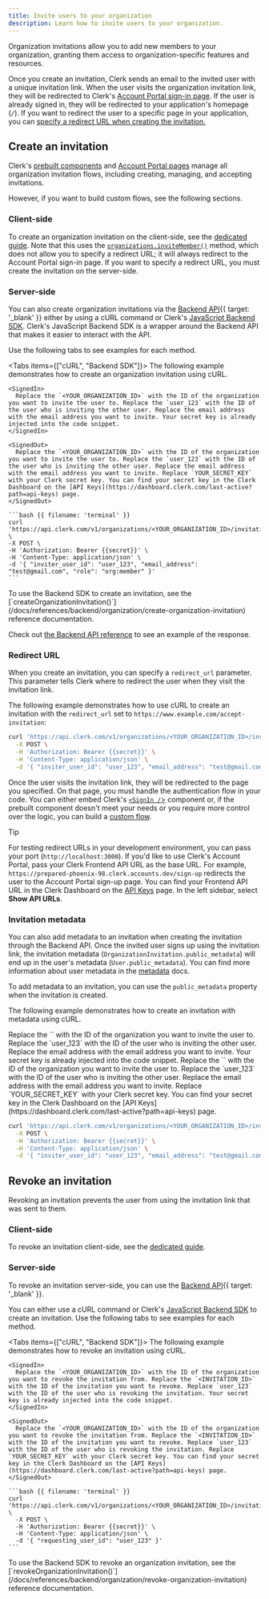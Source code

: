 ```yaml
---
title: Invite users to your organization
description: Learn how to invite users to your organization.
---
```


Organization invitations allow you to add new members to your organization, granting them access to organization-specific features and resources.

Once you create an invitation, Clerk sends an email to the invited user with a unique invitation link. When the user visits the organization invitation link, they will be redirected to Clerk's [Account Portal sign-in page](/docs/customization/account-portal/overview#sign-in). If the user is already signed in, they will be redirected to your application's homepage (`/`). If you want to redirect the user to a specific page in your application, you can [specify a redirect URL when creating the invitation.](#redirect-url)

## Create an invitation

Clerk's [prebuilt components](/docs/components/overview) and [Account Portal pages](/docs/customization/account-portal/overview) manage all organization invitation flows, including creating, managing, and accepting invitations.

However, if you want to build custom flows, see the following sections.

### Client-side

To create an organization invitation on the client-side, see the [dedicated guide](/docs/organizations/inviting-users). Note that this uses the [`organizations.inviteMember()`](/docs/references/javascript/organization/invitations#invite-member) method, which does not allow you to specify a redirect URL; it will always redirect to the Account Portal sign-in page. If you want to specify a redirect URL, you must create the invitation on the server-side.

### Server-side

You can also create organization invitations via the [Backend API](/docs/reference/backend-api/tag/Organization-Invitations#operation/CreateOrganizationInvitation){{ target: '_blank' }} either by using a cURL command or Clerk's [JavaScript Backend SDK](/docs/references/backend/overview). Clerk's JavaScript Backend SDK is a wrapper around the Backend API that makes it easier to interact with the API. 

Use the following tabs to see examples for each method.

<Tabs items={["cURL", "Backend SDK"]}>
  <Tab>
    The following example demonstrates how to create an organization invitation using cURL.

    <SignedIn>
      Replace the `<YOUR_ORGANIZATION_ID>` with the ID of the organization you want to invite the user to. Replace the `user_123` with the ID of the user who is inviting the other user. Replace the email address with the email address you want to invite. Your secret key is already injected into the code snippet.
    </SignedIn>

    <SignedOut>
      Replace the `<YOUR_ORGANIZATION_ID>` with the ID of the organization you want to invite the user to. Replace the `user_123` with the ID of the user who is inviting the other user. Replace the email address with the email address you want to invite. Replace `YOUR_SECRET_KEY` with your Clerk secret key. You can find your secret key in the Clerk Dashboard on the [API Keys](https://dashboard.clerk.com/last-active?path=api-keys) page.
    </SignedOut>

    ```bash {{ filename: 'terminal' }}
    curl 'https://api.clerk.com/v1/organizations/<YOUR_ORGANIZATION_ID>/invitations' \
    -X POST \
    -H 'Authorization: Bearer {{secret}}' \
    -H 'Content-Type: application/json' \
    -d '{ "inviter_user_id": "user_123", "email_address": "test@gmail.com", "role": "org:member" }'
    ```
  </Tab>

  <Tab>
    To use the Backend SDK to create an invitation, see the [`createOrganizationInvitation()`](/docs/references/backend/organization/create-organization-invitation) reference documentation.
  </Tab>
</Tabs>

Check out [the Backend API reference](https://clerk.com/docs/reference/backend-api/tag/Organization-Invitations#operation/CreateOrganizationInvitation) to see an example of the response.

### Redirect URL

When you create an invitation, you can specify a `redirect_url` parameter. This parameter tells Clerk where to redirect the user when they visit the invitation link.

The following example demonstrates how to use cURL to create an invitation with the `redirect_url` set to `https://www.example.com/accept-invitation`:

```bash
curl 'https://api.clerk.com/v1/organizations/<YOUR_ORGANIZATION_ID>/invitations' \
  -X POST \
  -H 'Authorization: Bearer {{secret}}' \
  -H 'Content-Type: application/json' \
  -d '{ "inviter_user_id": "user_123", "email_address": "test@gmail.com", "role": "org:member", "redirect_url": "https://www.example.com/accept-invitation" }'
```

Once the user visits the invitation link, they will be redirected to the page you specified. On that page, you must handle the authentication flow in your code. You can either embed Clerk's [`<SignIn /`>](/docs/components/authentication/sign-in) component or, if the prebuilt component doesn't meet your needs or you require more control over the logic, you can build a [custom flow](/docs/organizations/accept-organization-invitations).

> [!TIP]
> For testing redirect URLs in your development environment, you can pass your port (`http://localhost:3000`). If you'd like to use Clerk's Account Portal, pass your Clerk Frontend API URL as the base URL. For example, `https://prepared-phoenix-98.clerk.accounts.dev/sign-up` redirects the user to the Account Portal sign-up page. You can find your Frontend API URL in the Clerk Dashboard on the [API Keys](https://dashboard.clerk.com/last-active?path=api-keys) page. In the left sidebar, select **Show API URLs**.

### Invitation metadata

You can also add metadata to an invitation when creating the invitation through the Backend API. Once the invited user signs up using the invitation link, the invitation metadata (`OrganizationInvitation.public_metadata`) will end up in the user's metadata (`User.public_metadata`). You can find more information about user metadata in the [metadata](/docs/users/metadata) docs.

To add metadata to an invitation, you can use the `public_metadata` property when the invitation is created.

The following example demonstrates how to create an invitation with metadata using cURL.

<SignedIn>
  Replace the `<YOUR_ORGANIZATION_ID>` with the ID of the organization you want to invite the user to. Replace the `user_123` with the ID of the user who is inviting the other user. Replace the email address with the email address you want to invite. Your secret key is already injected into the code snippet.
</SignedIn>

<SignedOut>
  Replace the `<YOUR_ORGANIZATION_ID>` with the ID of the organization you want to invite the user to. Replace the `user_123` with the ID of the user who is inviting the other user. Replace the email address with the email address you want to invite. Replace `YOUR_SECRET_KEY` with your Clerk secret key. You can find your secret key in the Clerk Dashboard on the [API Keys](https://dashboard.clerk.com/last-active?path=api-keys) page.
</SignedOut>

```bash
curl 'https://api.clerk.com/v1/organizations/<YOUR_ORGANIZATION_ID>/invitations' \
  -X POST \
  -H 'Authorization: Bearer {{secret}}' \
  -H 'Content-Type: application/json' \
  -d '{ "inviter_user_id": "user_123", "email_address": "test@gmail.com", "role": "org:member", "public_metadata": {"age": "21"} }'
```

## Revoke an invitation

Revoking an invitation prevents the user from using the invitation link that was sent to them.

### Client-side

To revoke an invitation client-side, see the [dedicated guide](/docs/organizations/inviting-users).

### Server-side

To revoke an invitation server-side, you can use the [Backend API](/docs/reference/backend-api/tag/Organization-Invitations#operation/RevokeOrganizationInvitation){{ target: '_blank' }}.

You can either use a cURL command or Clerk's [JavaScript Backend SDK](/docs/references/backend/overview) to create an invitation. Use the following tabs to see examples for each method.

<Tabs items={["cURL", "Backend SDK"]}>
  <Tab>
    The following example demonstrates how to revoke an invitation using cURL.

    <SignedIn>
      Replace the `<YOUR_ORGANIZATION_ID>` with the ID of the organization you want to revoke the invitation from. Replace the `<INVITATION_ID>` with the ID of the invitation you want to revoke. Replace `user_123` with the ID of the user who is revoking the invitation. Your secret key is already injected into the code snippet.
    </SignedIn>

    <SignedOut>
      Replace the `<YOUR_ORGANIZATION_ID>` with the ID of the organization you want to revoke the invitation from. Replace the `<INVITATION_ID>` with the ID of the invitation you want to revoke. Replace `user_123` with the ID of the user who is revoking the invitation. Replace `YOUR_SECRET_KEY` with your Clerk secret key. You can find your secret key in the Clerk Dashboard on the [API Keys](https://dashboard.clerk.com/last-active?path=api-keys) page.
    </SignedOut>

    ```bash {{ filename: 'terminal' }}
    curl 'https://api.clerk.com/v1/organizations/<YOUR_ORGANIZATION_ID>/invitations/<INVITATION_ID>/revoke' \
      -X POST \
      -H 'Authorization: Bearer {{secret}}' \
      -H 'Content-Type: application/json' \
      -d '{ "requesting_user_id": "user_123" }'
    ```
  </Tab>

  <Tab>
    To use the Backend SDK to revoke an organization invitation, see the [`revokeOrganizationInvitation()`](/docs/references/backend/organization/revoke-organization-invitation) reference documentation.
  </Tab>
</Tabs>
